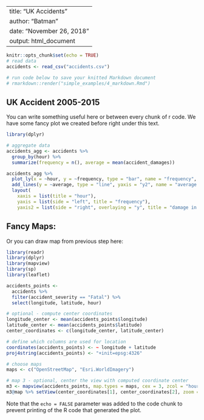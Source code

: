 
---
title: "UK Accidents"
author: "Batman"
date: "November 26, 2018"
output: html_document
---

```r
knitr::opts_chunk$set(echo = TRUE)
# read data
accidents <- read_csv("accidents.csv")

# run code below to save your knitted Markdown document
# rmarkdown::render("simple_examples/4_markdown.Rmd")
```

## UK Accident 2005-2015

You can write something useful here or between every chunk of r code.
We have some fancy plot we created before right under this text.

```r
library(dplyr)

# aggregate data
accidents_agg <- accidents %>% 
  group_by(hour) %>% 
  summarize(frequency = n(), average = mean(accident_damages))

accidents_agg %>% 
  plot_ly(x = ~hour, y = ~frequency, type = "bar", name = "frequency", color = I("#A00606")) %>% 
  add_lines(y = ~average, type = "line", yaxis = "y2", name = "average damage", line = list(color = "#052F66")) %>% 
  layout(
    xaxis = list(title = "hour"),
    yaxis = list(side = "left", title = "frequency"),
    yaxis2 = list(side = "right", overlaying = "y", title = "damage in $"))

```

## Fancy Maps:

Or you can draw map from previous step here:

```r
library(readr)
library(dplyr)
library(mapview)
library(sp)
library(leaflet)

accidents_points <- 
  accidents %>%
  filter(accident_severity == "Fatal") %>% 
  select(longitude, latitude, hour)

# optional - compute center coordinates
longitude_center <- mean(accidents_points$longitude)
latitude_center <- mean(accidents_points$latitude)
center_coordinates <- c(longitude_center, latitude_center)

# define which columns are used for location
coordinates(accidents_points) <- ~ longitude + latitude
proj4string(accidents_points) <- "+init=epsg:4326"

# choose maps
maps <- c("OpenStreetMap", "Esri.WorldImagery")

# map 3 - optional, center the view with computed coordinate center
m3 <- mapview(accidents_points, map.types = maps, cex = 3, zcol = "hour", burst = TRUE)
m3@map %>% setView(center_coordinates[1], center_coordinates[2], zoom = 6)
```

Note that the `echo = FALSE` parameter was added to the code chunk to prevent printing of the R code that generated the plot.
